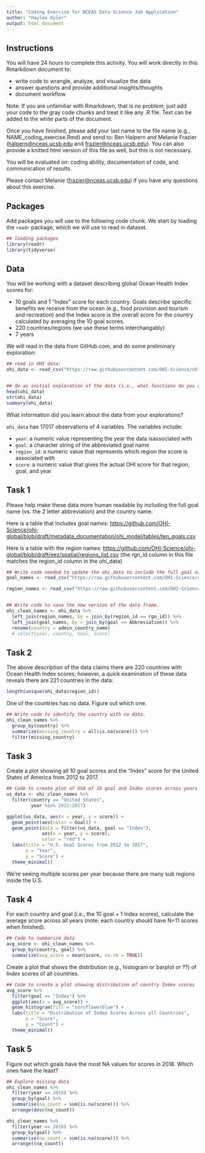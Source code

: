```yaml
---
title: "Coding Exercise for NCEAS Data Science Job Application"
author: "Haylee Oyler"
output: html_document
---
```


## Instructions

You will have 24 hours to complete this activity. You will work directly
in this Rmarkdown document to:

-   write code to wrangle, analyze, and visualize the data\
-   answer questions and provide additional insights/thoughts
-   document workflow

Note: If you are unfamiliar with Rmarkdown, that is no problem; just add
your code to the gray code chunks and treat it like any .R file. Text
can be added to the white parts of the document.

Once you have finished, please add your last name to the file name
(e.g., NAME_coding_exercise.Rmd) and send to: Ben Halpern and Melanie
Frazier
([halpern\@nceas.ucsb.edu](mailto:halpern@nceas.ucsb.edu){.email} and
[frazier\@nceas.ucsb.edu](mailto:frazier@nceas.ucsb.edu){.email}). You
can also provide a knitted html version of this file as well, but this
is not necessary.

You will be evaluated on: coding ability, documentation of code, and
communication of results.

Please contact Melanie
([frazier\@nceas.ucsb.edu](mailto:frazier@nceas.ucsb.edu){.email}) if
you have any questions about this exercise.

## Packages

Add packages you will use to the following code chunk. We start by
loading the `readr` package, which we will use to read in dataset.

```r

## loading packages
library(readr)
library(tidyverse)

```

## Data

You will be working with a dataset describing global Ocean Health Index
scores for:

-   10 goals and 1 "Index" score for each country. Goals describe
    specific benefits we receive from the ocean (e.g., food provision
    and tourism and recreation) and the Index score is the overall score
    for the country calculated by averaging the 10 goal scores.
-   220 countries/regions (we use these terms interchangably)
-   7 years

We will read in the data from GitHub.com, and do some preliminary
exploration:

```r

## read in OHI data:
ohi_data <- read_csv("https://raw.githubusercontent.com/OHI-Science/ohiprep_v2019/gh-pages/Reference/Lessons_in_OHI/coding_exercise/scores.csv")


## do an initial exploration of the data (i.e., what functions do you use to familiarize yourself with a dataset):
head(ohi_data)
str(ohi_data)
summary(ohi_data)


```

What information did you learn about the data from your explorations?

`ohi_data` has 17017 observations of 4 variables. The variables include: 

- `year`: a numeric value representing the year the data isassociated with 
- `goal`: a character string of the abbreviated goal name 
- `region_id`: a numeric value that represents which region the score is associated with 
- `score`: a numeric value that gives the actual OHI score for that region, goal, and year

## Task 1

Please help make these data more human readable by including the full goal name (vs. the 2 letter abbreviation) and the country name.

Here is a table that includes goal names:
<https://github.com/OHI-Science/ohi-global/blob/draft/metadata_documentation/ohi_model/tables/ten_goals.csv>

Here is a table with the region names:
<https://github.com/OHI-Science/ohi-global/blob/draft/eez/spatial/regions_list.csv>
(the rgn_id column in this file matches the region_id column in the
ohi_data)

```r

## Write code needed to update the ohi_data to include the full goal name and the country name.
goal_names <- read_csv("https://raw.githubusercontent.com/OHI-Science/ohi-global/refs/heads/draft/metadata_documentation/ohi_model/tables/ten_goals.csv")

region_names <- read_csv("https://raw.githubusercontent.com/OHI-Science/ohi-global/refs/heads/draft/eez/spatial/regions_list.csv")


## Write code to save the new version of the data frame.
ohi_clean_names <- ohi_data %>% 
  left_join(region_names, by = join_by(region_id == rgn_id)) %>% 
  left_join(goal_names, by = join_by(goal == Abbreviation)) %>% 
  rename(country = admin_country_name) 
  # select(year, country, Goal, score)

```

## Task 2

The above description of the data claims there are 220 countries with
Ocean Health Index scores; however, a quick examination of these data
reveals there are 221 countries in the data:

```r

length(unique(ohi_data$region_id))

```

One of the countries has no data. Figure out which one.

```r

## Write code to identify the country with no data.
ohi_clean_names %>% 
  group_by(country) %>% 
  summarize(missing_country = all(is.na(score))) %>% 
  filter(missing_country)
```

## Task 3

Create a plot showing all 10 goal scores and the "Index" score for the
United States of America from 2012 to 2017.

```r

## Code to create plot of USA of 10 goal and Index scores across years
us_data <- ohi_clean_names %>% 
  filter(country == "United States", 
         year %in% 2012:2017)

ggplot(us_data, aes(x = year, y = score)) +
  geom_point(aes(color = Goal)) + 
  geom_point(data = filter(us_data, goal == "Index"), 
             aes(x = year, y = score), 
             color = "red") +
  labs(title = "U.S. Goal Scores from 2012 to 2017",
       x = "Year",
       y = "Score") +
  theme_minimal()

```
We're seeing multiple scores per year because there are many sub regions inside the U.S.

## Task 4

For each country and goal (i.e., the 10 goal + 1 Index scores),
calculate the average score across all years (note: each country should
have N=11 scores when finished).

```r

## Code to summarize data
avg_score <- ohi_clean_names %>% 
  group_by(country, goal) %>% 
  summarize(avg_score = mean(score, na.rm = TRUE))

```

Create a plot that shows the distribution (e.g., histogram or barplot or
??) of *Index* scores of all countries.

```r

## Code to create a plot showing distribution of country Index scores
avg_score %>% 
  filter(goal == "Index") %>% 
  ggplot(aes(x = avg_score)) +
  geom_histogram(fill = "cornflowerblue") +
  labs(title = "Distribution of Index Scores Across all Countries",
       x = "Score",
       y = "Count") +
  theme_minimal()


```

## Task 5

Figure out which goals have the most NA values for scores in 2018. Which
ones have the least?

```r

## Explore missing data
ohi_clean_names %>% 
  filter(year == 2018) %>% 
  group_by(goal) %>% 
  summarise(na_count = sum(is.na(score))) %>% 
  arrange(desc(na_count))

ohi_clean_names %>% 
  filter(year == 2018) %>% 
  group_by(goal) %>% 
  summarise(na_count = sum(is.na(score))) %>% 
  arrange((na_count))

```
